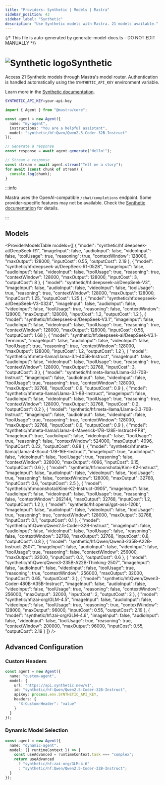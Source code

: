 ```yaml
---
title: "Providers: Synthetic | Models | Mastra"
sidebar_position: 43
sidebar_label: "Synthetic"
description: "Use Synthetic models with Mastra. 21 models available."
---
```


{/* This file is auto-generated by generate-model-docs.ts - DO NOT EDIT MANUALLY */}



# <img src="https://models.dev/logos/synthetic.svg" alt="Synthetic logo" className="inline w-8 h-8 mr-2 align-middle dark:invert dark:brightness-0 dark:contrast-200" />Synthetic

Access 21 Synthetic models through Mastra's model router. Authentication is handled automatically using the `SYNTHETIC_API_KEY` environment variable.

Learn more in the [Synthetic documentation](https://synthetic.new/pricing).

```bash
SYNTHETIC_API_KEY=your-api-key
```

```typescript
import { Agent } from "@mastra/core";

const agent = new Agent({
  name: "my-agent",
  instructions: "You are a helpful assistant",
  model: "synthetic/hf:Qwen/Qwen2.5-Coder-32B-Instruct"
});

// Generate a response
const response = await agent.generate("Hello!");

// Stream a response
const stream = await agent.stream("Tell me a story");
for await (const chunk of stream) {
  console.log(chunk);
}
```

:::info

Mastra uses the OpenAI-compatible `/chat/completions` endpoint. Some provider-specific features may not be available. Check the [Synthetic documentation](https://synthetic.new/pricing) for details.

:::

## Models

<ProviderModelsTable 
  models={[
  {
    "model": "synthetic/hf:deepseek-ai/DeepSeek-R1",
    "imageInput": false,
    "audioInput": false,
    "videoInput": false,
    "toolUsage": true,
    "reasoning": true,
    "contextWindow": 128000,
    "maxOutput": 128000,
    "inputCost": 0.55,
    "outputCost": 2.19
  },
  {
    "model": "synthetic/hf:deepseek-ai/DeepSeek-R1-0528",
    "imageInput": false,
    "audioInput": false,
    "videoInput": false,
    "toolUsage": true,
    "reasoning": true,
    "contextWindow": 128000,
    "maxOutput": 128000,
    "inputCost": 3,
    "outputCost": 8
  },
  {
    "model": "synthetic/hf:deepseek-ai/DeepSeek-V3",
    "imageInput": false,
    "audioInput": false,
    "videoInput": false,
    "toolUsage": true,
    "reasoning": true,
    "contextWindow": 128000,
    "maxOutput": 128000,
    "inputCost": 1.25,
    "outputCost": 1.25
  },
  {
    "model": "synthetic/hf:deepseek-ai/DeepSeek-V3-0324",
    "imageInput": false,
    "audioInput": false,
    "videoInput": false,
    "toolUsage": true,
    "reasoning": false,
    "contextWindow": 128000,
    "maxOutput": 128000,
    "inputCost": 1.2,
    "outputCost": 1.2
  },
  {
    "model": "synthetic/hf:deepseek-ai/DeepSeek-V3.1",
    "imageInput": false,
    "audioInput": false,
    "videoInput": false,
    "toolUsage": true,
    "reasoning": true,
    "contextWindow": 128000,
    "maxOutput": 128000,
    "inputCost": 0.56,
    "outputCost": 1.68
  },
  {
    "model": "synthetic/hf:deepseek-ai/DeepSeek-V3.1-Terminus",
    "imageInput": false,
    "audioInput": false,
    "videoInput": false,
    "toolUsage": true,
    "reasoning": true,
    "contextWindow": 128000,
    "maxOutput": 128000,
    "inputCost": 1.2,
    "outputCost": 1.2
  },
  {
    "model": "synthetic/hf:meta-llama/Llama-3.1-405B-Instruct",
    "imageInput": false,
    "audioInput": false,
    "videoInput": false,
    "toolUsage": true,
    "reasoning": true,
    "contextWindow": 128000,
    "maxOutput": 32768,
    "inputCost": 3,
    "outputCost": 3
  },
  {
    "model": "synthetic/hf:meta-llama/Llama-3.1-70B-Instruct",
    "imageInput": false,
    "audioInput": false,
    "videoInput": false,
    "toolUsage": true,
    "reasoning": true,
    "contextWindow": 128000,
    "maxOutput": 32768,
    "inputCost": 0.9,
    "outputCost": 0.9
  },
  {
    "model": "synthetic/hf:meta-llama/Llama-3.1-8B-Instruct",
    "imageInput": false,
    "audioInput": false,
    "videoInput": false,
    "toolUsage": true,
    "reasoning": true,
    "contextWindow": 128000,
    "maxOutput": 32768,
    "inputCost": 0.2,
    "outputCost": 0.2
  },
  {
    "model": "synthetic/hf:meta-llama/Llama-3.3-70B-Instruct",
    "imageInput": false,
    "audioInput": false,
    "videoInput": false,
    "toolUsage": true,
    "reasoning": true,
    "contextWindow": 128000,
    "maxOutput": 32768,
    "inputCost": 0.9,
    "outputCost": 0.9
  },
  {
    "model": "synthetic/hf:meta-llama/Llama-4-Maverick-17B-128E-Instruct-FP8",
    "imageInput": true,
    "audioInput": false,
    "videoInput": false,
    "toolUsage": true,
    "reasoning": false,
    "contextWindow": 524000,
    "maxOutput": 4096,
    "inputCost": 0.22,
    "outputCost": 0.88
  },
  {
    "model": "synthetic/hf:meta-llama/Llama-4-Scout-17B-16E-Instruct",
    "imageInput": true,
    "audioInput": false,
    "videoInput": false,
    "toolUsage": true,
    "reasoning": false,
    "contextWindow": 328000,
    "maxOutput": 4096,
    "inputCost": 0.15,
    "outputCost": 0.6
  },
  {
    "model": "synthetic/hf:moonshotai/Kimi-K2-Instruct",
    "imageInput": false,
    "audioInput": false,
    "videoInput": false,
    "toolUsage": true,
    "reasoning": false,
    "contextWindow": 128000,
    "maxOutput": 32768,
    "inputCost": 0.6,
    "outputCost": 2.5
  },
  {
    "model": "synthetic/hf:moonshotai/Kimi-K2-Instruct-0905",
    "imageInput": false,
    "audioInput": false,
    "videoInput": false,
    "toolUsage": true,
    "reasoning": false,
    "contextWindow": 262144,
    "maxOutput": 32768,
    "inputCost": 1.2,
    "outputCost": 1.2
  },
  {
    "model": "synthetic/hf:openai/gpt-oss-120b",
    "imageInput": false,
    "audioInput": false,
    "videoInput": false,
    "toolUsage": true,
    "reasoning": true,
    "contextWindow": 128000,
    "maxOutput": 32768,
    "inputCost": 0.1,
    "outputCost": 0.1
  },
  {
    "model": "synthetic/hf:Qwen/Qwen2.5-Coder-32B-Instruct",
    "imageInput": false,
    "audioInput": false,
    "videoInput": false,
    "toolUsage": false,
    "reasoning": false,
    "contextWindow": 32768,
    "maxOutput": 32768,
    "inputCost": 0.8,
    "outputCost": 0.8
  },
  {
    "model": "synthetic/hf:Qwen/Qwen3-235B-A22B-Instruct-2507",
    "imageInput": false,
    "audioInput": false,
    "videoInput": false,
    "toolUsage": true,
    "reasoning": false,
    "contextWindow": 256000,
    "maxOutput": 32000,
    "inputCost": 0.2,
    "outputCost": 0.6
  },
  {
    "model": "synthetic/hf:Qwen/Qwen3-235B-A22B-Thinking-2507",
    "imageInput": false,
    "audioInput": false,
    "videoInput": false,
    "toolUsage": true,
    "reasoning": true,
    "contextWindow": 256000,
    "maxOutput": 32000,
    "inputCost": 0.65,
    "outputCost": 3
  },
  {
    "model": "synthetic/hf:Qwen/Qwen3-Coder-480B-A35B-Instruct",
    "imageInput": false,
    "audioInput": false,
    "videoInput": false,
    "toolUsage": true,
    "reasoning": false,
    "contextWindow": 256000,
    "maxOutput": 32000,
    "inputCost": 2,
    "outputCost": 2
  },
  {
    "model": "synthetic/hf:zai-org/GLM-4.5",
    "imageInput": false,
    "audioInput": false,
    "videoInput": false,
    "toolUsage": true,
    "reasoning": true,
    "contextWindow": 128000,
    "maxOutput": 96000,
    "inputCost": 0.55,
    "outputCost": 2.19
  },
  {
    "model": "synthetic/hf:zai-org/GLM-4.6",
    "imageInput": false,
    "audioInput": false,
    "videoInput": false,
    "toolUsage": true,
    "reasoning": true,
    "contextWindow": 200000,
    "maxOutput": 96000,
    "inputCost": 0.55,
    "outputCost": 2.19
  }
]}
/>

## Advanced Configuration

### Custom Headers

```typescript
const agent = new Agent({
  name: "custom-agent",
  model: {
    url: "https://api.synthetic.new/v1",
    id: "synthetic/hf:Qwen/Qwen2.5-Coder-32B-Instruct",
    apiKey: process.env.SYNTHETIC_API_KEY,
    headers: {
      "X-Custom-Header": "value"
    }
  }
});
```

### Dynamic Model Selection

```typescript
const agent = new Agent({
  name: "dynamic-agent",
  model: ({ runtimeContext }) => {
    const useAdvanced = runtimeContext.task === "complex";
    return useAdvanced 
      ? "synthetic/hf:zai-org/GLM-4.6"
      : "synthetic/hf:Qwen/Qwen2.5-Coder-32B-Instruct";
  }
});
```


